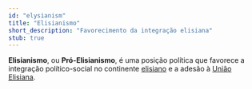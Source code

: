 ```yaml
---
id: "elysianism"
title: "Elisianismo"
short_description: "Favorecimento da integração elisiana"
stub: true
---
```


**Elisianismo**, ou **Pró-Elisianismo**, é uma posição política que favorece a integração político-social
no continente [elisiano](Elísia) e a adesão à [União Elisiana](União_Elisiana).